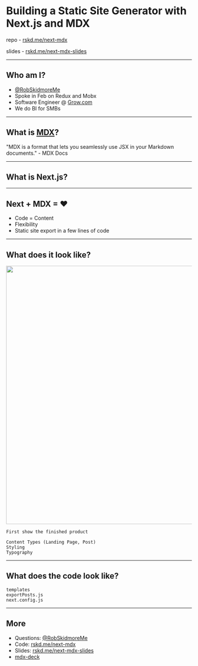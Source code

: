 

<Head>
  <title>
    Building a Static Site Generator with MDX and Next.js
  </title>
</Head>

# Building a Static Site Generator with Next.js and MDX
repo - [rskd.me/next-mdx](https://rskd.me/next-mdx)

slides - [rskd.me/next-mdx-slides](https://rskd.me/next-mdx-slides)

---

## Who am I?
- [@RobSkidmoreMe](https://twitter.com/RobSkidmoreMe)
- Spoke in Feb on Redux and Mobx
- Software Engineer @ [Grow.com](https://grow.com)
- We do BI for SMBs

---

## What is [MDX](https://mdxjs.com/)?
"MDX is a format that lets you seamlessly use JSX in your Markdown documents." - MDX Docs

---

## What is Next.js?

---

## Next + MDX = ❤
- Code = Content
- Flexibility
- Static site export in a few lines of code

---

## What does it look like?
<a href="https://nextjs-mdx-static-site.netlify.com/" target="_blank"><img height="700px" src="public/next-mdx.png" /></a>

```notes
First show the finished product

Content Types (Landing Page, Post)
Styling
Typography
```
---

## What does the code look like?

```notes
templates
exportPosts.js
next.config.js
```

---

## More
- Questions: [@RobSkidmoreMe](https://twitter.com/RobSkidmoreMe)
- Code: [rskd.me/next-mdx](https://rskd.me/next-mdx)
- Slides: [rskd.me/next-mdx-slides](https://rskd.me/next-mdx-slides)
- [mdx-deck](https://github.com/jxnblk/mdx-deck)
